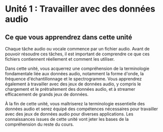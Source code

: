 # Unité 1 : Travailler avec des données audio

## Ce que vous apprendrez dans cette unité

Chaque tâche audio ou vocale commence par un fichier audio. Avant de pouvoir résoudre ces tâches, il est important de comprendre ce que ces fichiers contiennent réellement et comment les utiliser.

Dans cette unité, vous acquerrez une compréhension de la terminologie fondamentale liée aux données audio, notamment la forme d'onde, la fréquence d'échantillonnage et le spectrogramme. Vous apprendrez également à travailler avec des jeux de données audio, y compris le chargement et le prétraitement des données audio, et à streamer efficacement de grands jeux de données.

À la fin de cette unité, vous maîtriserez la terminologie essentielle des données audio et serez équipé des compétences nécessaires pour travailler avec des jeux de données audio pour diverses applications. Les connaissances issues de cette unité vont jeter les bases de la compréhension du reste du cours.